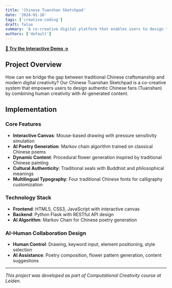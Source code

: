 ```yaml
---
title: 'Chinese Tuanshan Sketchpad'
date: '2024-01-10'
tags: ['creative-coding']
draft: false
summary: 'A co-creative digital platform that enables users to design traditional Chinese Tuanshan fans through AI-assisted generation of paintings, calligraphy, and seals'
authors: ['default']
---
```


**[🔗 Try the Interactive Demo →](https://Yunshan-CAI.github.io/chinese-tuanshan-sketchpad/)**

## Project Overview

How can we bridge the gap between traditional Chinese craftsmanship and modern digital creativity? Our Chinese Tuanshan Sketchpad is a co-creative system that empowers users to design authentic Chinese fans (Tuanshan) by combining human creativity with AI-generated content.

## Implementation

### **Core Features**

- **Interactive Canvas**: Mouse-based drawing with pressure sensitivity simulation
- **AI Poetry Generation**: Markov chain algorithm trained on classical Chinese poems
- **Dynamic Content**: Procedural flower generation inspired by traditional Chinese painting
- **Cultural Authenticity**: Traditional seals with Buddhist and philosophical meanings
- **Multilingual Typography**: Four traditional Chinese fonts for calligraphy customization

### **Technology Stack**

- **Frontend**: HTML5, CSS3, JavaScript with interactive canvas
- **Backend**: Python Flask with RESTful API design
- **AI Algorithm**: Markov Chain for Chinese poetry generation

### **AI-Human Collaboration Design**

- **Human Control**: Drawing, keyword input, element positioning, style selection
- **AI Assistance**: Poetry composition, flower pattern generation, content suggestions

---

_This project was developed as part of Computational Creativity course at Leiden._
